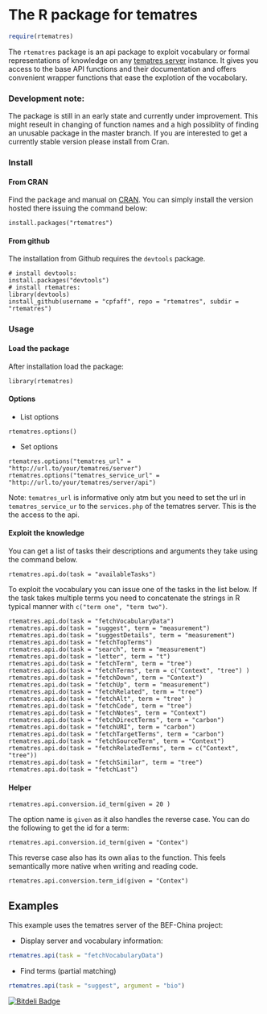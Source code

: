 # The R package for tematres

```r
require(rtematres)
```

The `rtematres` package is an api package to exploit vocabulary or formal 
representations of knowledge on any [tematres server](http://www.vocabularyserver.com/)
instance. It gives you access to the base API functions and their
documentation and offers convenient wrapper functions that ease the explotion
of the vocabolary.

### Development note:

The package is still in an early state and currently under improvement. This
might reseult in changing of function names and a high possiblity of finding an
unusable package in the master branch. If you are interested to get a currently
stable version please install from Cran.

### Install

#### From CRAN

Find the package and manual on [CRAN](http://cran.r-project.org/web/packages/rtematres/index.html). You
can simply install the version hosted there issuing the command below:

```
install.packages("rtematres")
```

#### From github

The installation from Github requires the `devtools` package.

```
# install devtools:
install.packages("devtools")
# install rtematres:
library(devtools)
install_github(username = "cpfaff", repo = "rtematres", subdir = "rtematres") 
```

### Usage

#### Load the package

After installation load the package:

```
library(rtematres)
```

#### Options

* List options

`rtematres.options()`

* Set options

`rtematres.options("tematres_url" = "http://url.to/your/tematres/server")`
`rtematres.options("tematres_service_url" = "http://url.to/your/tematres/server/api")`

Note: `tematres_url` is informative only atm but you need to set the url in `tematres_service_ur`
to the `services.php` of the tematres server. This is the the access to the api.


#### Exploit the knowledge

You can get a list of tasks their descriptions and arguments they take using
the command below.

```
rtematres.api.do(task = "availableTasks")
```

To exploit the vocabulary you can issue one of the tasks in the list below. If
the task takes multiple terms you need to concatenate the strings in R typical
manner with `c("term one", "term two")`.

```
rtematres.api.do(task = "fetchVocabularyData")
rtematres.api.do(task = "suggest", term = "measurement")
rtematres.api.do(task = "suggestDetails", term = "measurement")
rtematres.api.do(task = "fetchTopTerms")
rtematres.api.do(task = "search", term = "measurement")
rtematres.api.do(task = "letter", term = "t")
rtematres.api.do(task = "fetchTerm", term = "tree")
rtematres.api.do(task = "fetchTerms", term = c("Context", "tree") )
rtematres.api.do(task = "fetchDown", term = "Context")
rtematres.api.do(task = "fetchUp", term = "measurement")
rtematres.api.do(task = "fetchRelated", term = "tree")
rtematres.api.do(task = "fetchAlt", term = "tree" )
rtematres.api.do(task = "fetchCode", term = "tree")
rtematres.api.do(task = "fetchNotes", term = "Context")
rtematres.api.do(task = "fetchDirectTerms", term = "carbon")
rtematres.api.do(task = "fetchURI", term = "carbon")
rtematres.api.do(task = "fetchTargetTerms", term = "carbon")
rtematres.api.do(task = "fetchSourceTerm", term = "Context")
rtematres.api.do(task = "fetchRelatedTerms", term = c("Context", "tree"))
rtematres.api.do(task = "fetchSimilar", term = "tree")
rtematres.api.do(task = "fetchLast")
```

#### Helper

```
rtematres.api.conversion.id_term(given = 20 )
```

The option name is `given` as it also handles the reverse case. You can do the
following to get the id for a term:

```
rtematres.api.conversion.id_term(given = "Contex")
```

This reverse case also has its own alias to the function. This feels
semantically more native when writing and reading code.

```
rtematres.api.conversion.term_id(given = "Contex")
```

## Examples

This example uses the tematres server of the BEF-China project:

* Display server and vocabulary information:

```r
rtematres.api(task = "fetchVocabularyData")
```

* Find terms (partial matching)

```r
rtematres.api(task = "suggest", argument = "bio")
```


[![Bitdeli Badge](https://d2weczhvl823v0.cloudfront.net/cpfaff/rtematres/trend.png)](https://bitdeli.com/free "Bitdeli Badge")

